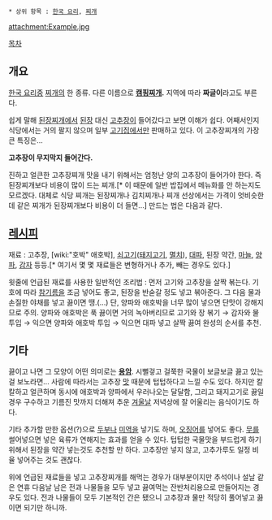  * 상위 항목 : [[한국 요리]], [[찌개]]

attachment:Example.jpg

[[목차]]
== 개요 ==
[[한국 요리]]중 [[찌개]]의 한 종류. 다른 이름으로 '''[[캠핑]]찌개.''' 지역에 따라 '''짜글이'''라고도 부른다.

쉽게 말해 [[된장찌개]]에서 [[된장]] 대신 [[고추장]]이 들어갔다고 보면 이해가 쉽다. 어째서인지 식당에서는 거의 팔지 않으며 일부 [[고기]]집에서만 판매하고 있다. 이 고추장찌개의 가장 큰 특징은...

'''고추장이 무지막지 들어간다.'''

진하고 얼큰한 고추장찌개 맛을 내기 위해서는 엄청난 양의 고추장이 들어가야 한다. 즉 된장찌개보다 비용이 많이 드는 찌개.[* 이 때문에 일반 밥집에서 메뉴화를 안 하는지도 모르겠다. 대체로 식당 찌개는 된장찌개나 김치찌개나 찌개 선상에서는 가격이 엇비슷한데 같은 찌개가 된장찌개보다 비용이 더 들면…] 만드는 법은 다음과 같다.

== [[레시피]] ==
재료 : 고추장, [wiki:"호박" 애호박], [[쇠고기]]([[돼지고기]], [[멸치]]), [[대파]], 된장 약간, [[마늘]], [[양파]], [[감자]] 등등.[* 여기서 몇 몇 재료들은 변형하거나 추가, 빼는 경우도 있다.]

윗줄에 언급된 재료를 사용한 일반적인 조리법 : 먼저 고기와 고추장을 살짝 볶는다. 기호에 따라 [[참기름]]을 조금 넣어도 좋고, 된장을 반숟갈 정도 넣고 볶아준다. 그 다음 물과 손질한 야채를 넣고 끓이면 땡.(…) 단, 양파와 애호박을 너무 많이 넣으면 단맛이 강해지므로 주의. 양파와 애호박은 푹 끓이면 거의 녹아버리므로 고기와 장 볶기 → 감자와 물 투입 → 익으면 양파와 애호박 투입 → 익으면 대파 넣고 살짝 끓여 완성의 순서를 추천.

== 기타 ==
끓이고 나면 그 모양이 어떤 의미로는 '''[[용암]]'''. 시뻘겋고 걸쭉한 국물이 보글보글 끓고 있는 걸 보노라면… 사람에 따라서는 고추장 [[맛]] 때문에 텁텁하다고 느낄 수도 있다. 하지만 칼칼하고 얼큰하며 동시에 애호박과 양파에서 우러나오는 달달함, 그리고 돼지고기로 끓일 경우 구수하고 기름진 맛까지 더해져 추운 [[겨울]]날 저녁상에 잘 어울리는 음식이기도 하다.

기타 추가할 만한 옵션(?)으로 [[두부]]나 [[미역]]을 넣기도 하며, [[오징어]]를 넣어도 좋다. [[무]]를 썰어넣으면 넣은 육류가 연해지는 효과를 얻을 수 있다. 텁텁한 국물맛을 부드럽게 하기위해서 된장을 약간 넣는것도 추천할 만 하다. 고추장만 넣지 않고, 고추가루도 일정 비율 넣어주는 것도 괜찮다.

위에 언급된 재료들을 넣고 고추장찌개를 해먹는 경우가 대부분이지만 추석이나 설날 같은 연휴 다음날 남은 전과 나물들을 모두 넣고 끓여먹는 잔반처리용으로 만들어지는 경우도 있다. 전과 나물들이 모두 기본적인 간은 됐으니 고추장과 물만 적당히 풀어넣고 끓이면 되기만 하니까.
